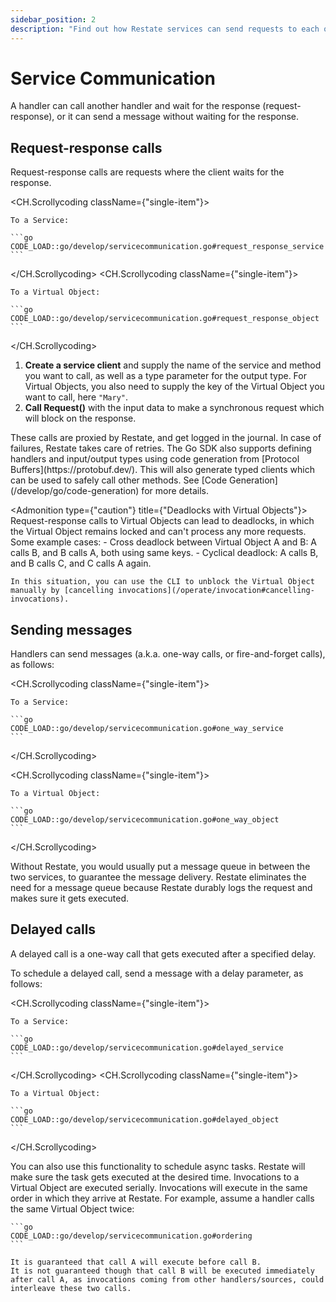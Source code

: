 ```yaml
---
sidebar_position: 2
description: "Find out how Restate services can send requests to each other."
---
```



# Service Communication

A handler can call another handler and wait for the response (request-response), or it can send a message without waiting for the response.

## Request-response calls

Request-response calls are requests where the client waits for the response.

<CH.Scrollycoding className={"single-item"}>

    To a Service:

    ```go
    CODE_LOAD::go/develop/servicecommunication.go#request_response_service
    ```

</CH.Scrollycoding>
<CH.Scrollycoding className={"single-item"}>

    To a Virtual Object:

    ```go
    CODE_LOAD::go/develop/servicecommunication.go#request_response_object
    ```

</CH.Scrollycoding>

1. **Create a service client** and supply the name of the service and method you want to call, as well
  as a type parameter for the output type.
  For Virtual Objects, you also need to supply the key of the Virtual Object you want to call, here `"Mary"`.
2. **Call Request()** with the input data to make a synchronous request which will block on the response.

<Admonition type="tip" title="No need for manual retry logic">
    These calls are proxied by Restate, and get logged in the journal.
    In case of failures, Restate takes care of retries.
</Admonition>

<Admonition type="tip" title="Prefer a bit more type-safety?">
    The Go SDK also supports defining handlers and input/output types using
    code generation from [Protocol Buffers](https://protobuf.dev/). This will
    also generate typed clients which can be used to safely call other methods. See [Code Generation](/develop/go/code-generation) for more details.
</Admonition>

<Admonition type={"caution"} title={"Deadlocks with Virtual Objects"}>
    Request-response calls to Virtual Objects can lead to deadlocks, in which the Virtual Object remains locked and can't process any more requests.
    Some example cases:
    - Cross deadlock between Virtual Object A and B: A calls B, and B calls A, both using same keys.
    - Cyclical deadlock: A calls B, and B calls C, and C calls A again.

    In this situation, you can use the CLI to unblock the Virtual Object manually by [cancelling invocations](/operate/invocation#cancelling-invocations).
</Admonition>

## Sending messages

Handlers can send messages (a.k.a. one-way calls, or fire-and-forget calls), as follows:

<CH.Scrollycoding className={"single-item"}>

    To a Service:

    ```go
    CODE_LOAD::go/develop/servicecommunication.go#one_way_service
    ```

</CH.Scrollycoding>

<CH.Scrollycoding className={"single-item"}>

    To a Virtual Object:

    ```go
    CODE_LOAD::go/develop/servicecommunication.go#one_way_object
    ```

</CH.Scrollycoding>

<Admonition type="tip" title="No need for message queues">
    Without Restate, you would usually put a message queue in between the two services, to guarantee the message delivery.
    Restate eliminates the need for a message queue because Restate durably logs the request and makes sure it gets executed.
</Admonition>

## Delayed calls

A delayed call is a one-way call that gets executed after a specified delay.

To schedule a delayed call, send a message with a delay parameter, as follows:

<CH.Scrollycoding className={"single-item"}>

    To a Service:

    ```go
    CODE_LOAD::go/develop/servicecommunication.go#delayed_service
    ```

</CH.Scrollycoding>
<CH.Scrollycoding className={"single-item"}>

    To a Virtual Object:

    ```go
    CODE_LOAD::go/develop/servicecommunication.go#delayed_object
    ```

</CH.Scrollycoding>

<Admonition type="tip" title="Scheduling async tasks">
    You can also use this functionality to schedule async tasks.
    Restate will make sure the task gets executed at the desired time.
</Admonition>

<Admonition type="note" title="Ordering guarantees in Virtual Objects">
    Invocations to a Virtual Object are executed serially.
    Invocations will execute in the same order in which they arrive at Restate.
    For example, assume a handler calls the same Virtual Object twice:

    ```go
    CODE_LOAD::go/develop/servicecommunication.go#ordering
    ```

    It is guaranteed that call A will execute before call B.
    It is not guaranteed though that call B will be executed immediately after call A, as invocations coming from other handlers/sources, could interleave these two calls.
</Admonition>
